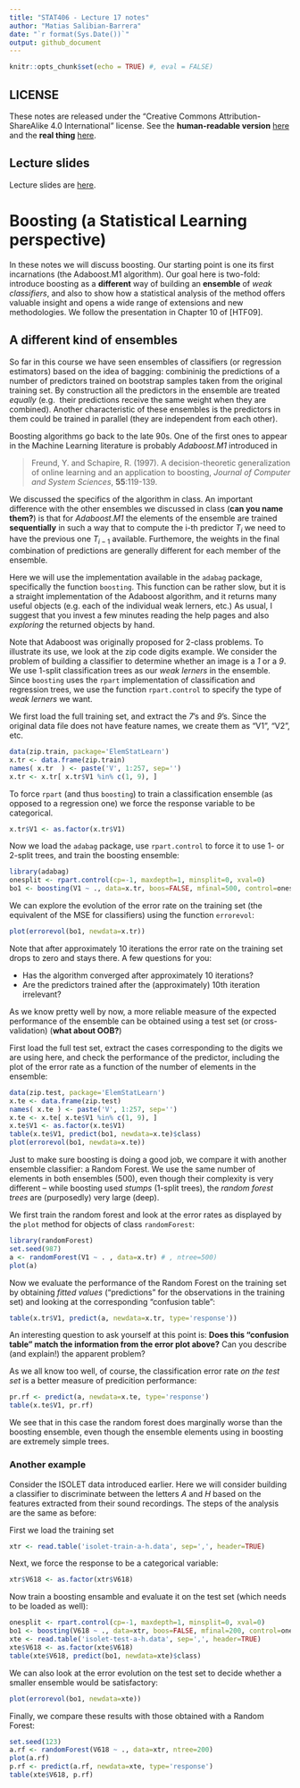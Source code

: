 ```yaml
---
title: "STAT406 - Lecture 17 notes"
author: "Matias Salibian-Barrera"
date: "`r format(Sys.Date())`"
output: github_document
---
```


```r
knitr::opts_chunk$set(echo = TRUE) #, eval = FALSE)
```

## LICENSE
These notes are released under the 
"Creative Commons Attribution-ShareAlike 4.0 International" license. 
See the **human-readable version** [here](https://creativecommons.org/licenses/by-sa/4.0/)
and the **real thing** [here](https://creativecommons.org/licenses/by-sa/4.0/legalcode). 

## Lecture slides

Lecture slides are [here](STAT406-19-lecture-17.pdf).

# Boosting (a Statistical Learning perspective)

In these notes we will discuss boosting. Our starting point is one its first
incarnations (the Adaboost.M1 algorithm). Our goal here is two-fold: introduce boosting
as a **different** way of building an **ensemble** of *weak classifiers*, and 
also to show how a statistical analysis of the method offers valuable
insight and opens a wide range of extensions and new methodologies. 
We follow the presentation in Chapter 10 of [HTF09]. 

## A different kind of ensembles

So far in this course we have seen ensembles of classifiers 
(or regression estimators) based on the idea of bagging: combininig
the predictions of a number of predictors trained on bootstrap 
samples taken from the original training set. By construction
all the predictors in the ensemble are treated *equally* (e.g. 
their predictions receive the same weight when they are 
combined). Another characteristic of these ensembles is 
the predictors in them could be trained in parallel
(they are independent from each other). 

Boosting algorithms go back to the late 90s. One of the first ones
to appear in the Machine Learning literature is probably *Adaboost.M1*
introduced in 

> Freund, Y. and Schapire, R. (1997). A decision-theoretic generalization of
> online learning and an application to boosting, *Journal of Computer
> and System Sciences*, **55**:119-139.

We discussed the specifics of the algorithm in class. An important
difference with the other ensembles 
we discussed in class (**can you name them?**)
is that for *Adaboost.M1* the elements
of the ensemble are trained **sequentially** in such a way that 
to compute the i-th predictor $T_i$ we need to have the 
previous one $T_{i-1}$ available. Furthemore, the 
weights in the final combination of predictions are generally
different for each member of the ensemble. 

Here we will use the implementation available in 
the `adabag` package, specifically the function
`boosting`. This function can be rather slow, but it
is a straight implementation of the Adaboost algorithm, 
and it returns many useful objects (e.g. each of the
individual weak lerners, etc.) As usual, I suggest that
you invest a few minutes reading the help 
pages and also *exploring* the returned objects by hand. 

Note that Adaboost was originally proposed for 2-class
problems. To illustrate its use, we look at the 
zip code digits example. We consider the problem of
building a classifier to determine whether an image
is a *1* or a *9*. We use 1-split classification 
trees as our *weak lerners* in the ensemble.
Since `boosting` uses the `rpart` implementation
of classification and regression trees, 
we use the function `rpart.control` to 
specify the type of *weak lerners* we want. 


We first load the full training set, and extract the 
*7*'s and *9*'s. Since the original data file does
not have feature names, we create them as "V1", "V2", 
etc. 
```r
data(zip.train, package='ElemStatLearn')
x.tr <- data.frame(zip.train)
names( x.tr  ) <- paste('V', 1:257, sep='')
x.tr <- x.tr[ x.tr$V1 %in% c(1, 9), ]
```
To force `rpart` (and thus `boosting`)
to train a classification ensemble (as opposed to a 
regression one) we force the response variable to 
be categorical. 
```r
x.tr$V1 <- as.factor(x.tr$V1)
```
Now we load the `adabag` package, use `rpart.control` to force
it to use 1- or 2-split trees, and train the boosting ensemble:
```r
library(adabag)
onesplit <- rpart.control(cp=-1, maxdepth=1, minsplit=0, xval=0)
bo1 <- boosting(V1 ~ ., data=x.tr, boos=FALSE, mfinal=500, control=onesplit)
```

We can explore the evolution of the error rate on the training set
(the equivalent of the MSE for classifiers) using the function
`errorevol`:

```r
plot(errorevol(bo1, newdata=x.tr))
```

Note that after approximately 10 iterations the error rate on the
training set drops to zero and stays there. A few questions for you:

* Has the algorithm converged after approximately 10 iterations? 
* Are the predictors trained after the (approximately) 10th iteration irrelevant? 

As we know pretty well by now, a more reliable measure of 
the expected performance of the ensemble can be obtained 
using a test set (or cross-validation) (**what about OOB?**)

First load the full test set, extract the cases corresponding
to the digits we are using here, and check the performance
of the predictor, including the plot of the error rate 
as a function of the number of elements in the ensemble:


```r
data(zip.test, package='ElemStatLearn')
x.te <- data.frame(zip.test)
names( x.te ) <- paste('V', 1:257, sep='')
x.te <- x.te[ x.te$V1 %in% c(1, 9), ]
x.te$V1 <- as.factor(x.te$V1)
table(x.te$V1, predict(bo1, newdata=x.te)$class)
plot(errorevol(bo1, newdata=x.te))
```

Just to make sure boosting is doing a good job, we 
compare it with another ensemble classifier: a Random Forest. 
We use the same number of elements in both ensembles 
(500), even though their complexity is 
very different -- while boosting used *stumps* (1-split 
trees), the *random forest trees* are (purposedly)
very large (deep). 

We first train the random forest
and look at the error rates 
as displayed by the `plot` method for
objects of class `randomForest`:

```r
library(randomForest)
set.seed(987)
a <- randomForest(V1 ~ . , data=x.tr) # , ntree=500)
plot(a)
```

Now we evaluate the performance of the Random Forest on the
training set by obtaining *fitted values* ("predictions" for the 
observations in the training set) and looking at the 
corresponding "confusion table": 
```r
table(x.tr$V1, predict(a, newdata=x.tr, type='response'))
```
An interesting question to ask yourself at this point is: **Does this 
"confusion table" match the information from the error plot above?** 
Can you describe (and explain!) the apparent problem?

As we all know too well, of course, the classification error rate *on the test set* 
is a better measure of predicition performance:
```r
pr.rf <- predict(a, newdata=x.te, type='response')
table(x.te$V1, pr.rf)
```
We see that in this case the random forest does marginally worse
than the boosting ensemble, even though the  ensemble elements 
using in boosting are extremely simple trees. 

### Another example

<!-- xtr <- read.table('c:/Users/Matias/Desktop/STAT406/2017-18/lecture16/isolet-train.data', header=FALSE, sep=',') -->
<!-- xte <- read.table('c:/Users/Matias/Desktop/STAT406/2017-18/lecture16/isolet-test.data', header=FALSE, sep=',') -->
<!-- xtr.ah <- xtr[ xtr$V618 %in% c(1, 8), ] -->
<!-- xte.ah <- xte[ xte$V618 %in% c(1, 8), ] -->
<!-- write.table(xtr.ah, file='isolet-train-a-h.data', row.names=FALSE, col.names=TRUE, sep=',', quote=FALSE) -->
<!-- write.table(xte.ah, file='isolet-test-a-h.data', row.names=FALSE, col.names=TRUE, sep=',', quote=FALSE) -->

<!-- xtr.mn <- xtr[ xtr$V618 %in% c(13, 14), ] -->
<!-- xte.mn <- xte[ xte$V618 %in% c(13, 14), ] -->
<!-- write.table(xtr.mn, file='isolet-train-m-n.data', row.names=FALSE, col.names=TRUE, sep=',', quote=FALSE) -->
<!-- write.table(xte.mn, file='isolet-test-m-n.data', row.names=FALSE, col.names=TRUE, sep=',', quote=FALSE) -->

Consider the ISOLET data introduced earlier. Here we will consider
building a classifier to discriminate between the letters *A* and *H*
based on the features extracted from their sound recordings. 
The steps of the analysis are the same as before: 

First we load the training set
```r
xtr <- read.table('isolet-train-a-h.data', sep=',', header=TRUE)
```
Next, we force the response to be a categorical variable:
```r
xtr$V618 <- as.factor(xtr$V618)
```
Now train a boosting ensamble and evaluate it on the test set
(which needs to be loaded as well):
```r
onesplit <- rpart.control(cp=-1, maxdepth=1, minsplit=0, xval=0)
bo1 <- boosting(V618 ~ ., data=xtr, boos=FALSE, mfinal=200, control=onesplit)
xte <- read.table('isolet-test-a-h.data', sep=',', header=TRUE) 
xte$V618 <- as.factor(xte$V618)
table(xte$V618, predict(bo1, newdata=xte)$class)
```
We can also look at the error evolution on the test set to decide whether
a smaller ensemble would be satisfactory:

```r
plot(errorevol(bo1, newdata=xte))
```

Finally, we compare these results with those obtained with a Random Forest:

```r
set.seed(123)
a.rf <- randomForest(V618 ~ ., data=xtr, ntree=200) 
plot(a.rf)
p.rf <- predict(a.rf, newdata=xte, type='response')
table(xte$V618, p.rf)
```

<!-- # twosplits <- rpart.control(cp=-1, maxdepth=2, minsplit=0, xval=0) -->
<!-- # bo2 <- boosting(V618 ~ ., data=xtr, boos=FALSE, mfinal=500, control=twosplits) -->
<!-- # table(xte$V618, predict(bo2, newdata=xte)$class) -->
<!-- # plot(errorevol(bo2, newdata=xte)) -->


<!-- ## What is Adaboost doing, *really*?  -->

<!-- We have seen in class that Adaboost can be thought of as  -->
<!-- fitting an *additive model* in a stepwise (greedy) way, -->
<!-- using an exponential loss.  -->
<!-- It is then easy to prove that Adaboost.M1  -->
<!-- is computing an approximation to the *optimal classifier* -->
<!-- G( x ) = log[ P( Y = 1 | X = x ) / P( Y = -1 | X = x ) ] / 2. -->
<!-- More specifically, Adaboost.M1 is fitting an  -->
<!-- additive model to that function, in other words is -->
<!-- attempting to find functions $f_1$, $f_2$, ..., $f_N$ such that  -->
<!-- $G(x) = \sum_i f_i( x )$.  -->

<!-- Knowing what function the boosting algorithm is approximating (albeit in  -->
<!-- a greedy and suboptimal way), allows us to    -->
<!-- understand when the algorithm is expected to work well, -->
<!-- and also when it may not work well.  -->
<!-- In particular, it provides one way to choose the complexity of the  -->
<!-- *weak lerners* used to construct the ensemble. For an example -->
<!-- you can refer to the corresponding lab activity.  -->

<!-- ### A more challenging example, the `email spam` data -->

<!-- The email spam data set is a relatively classic data set  -->
<!-- containing 57 features (potentially explanatory variables)  -->
<!-- measured on 4601 email messages. The goal is to predict -->
<!-- whether an email is *spam* or not. The 57 features are  -->
<!-- a mix of continuous and discrete variables. More information -->
<!-- can be found at -->
<!-- [https://archive.ics.uci.edu/ml/datasets/spambase](https://archive.ics.uci.edu/ml/datasets/spambase). -->

<!-- We first load the data and randomly separate it into a training and -->
<!-- a test set. A more thorough analysis would be to use  -->
<!-- *full* K-fold cross-validation, but given the computational -->
<!-- complexity, I decided to leave the rest of this  -->
<!-- 3-fold CV exercise to the reader.  -->
<!-- ```{r spam.1, fig.width=6, fig.height=6, message=FALSE, warning=FALSE} -->
<!-- data(spam, package='ElemStatLearn') -->
<!-- n <- nrow(spam) -->
<!-- set.seed(987) -->
<!-- ii <- sample(n, floor(n/3)) -->
<!-- spam.te <- spam[ii, ] -->
<!-- spam.tr <- spam[-ii, ] -->
<!-- ``` -->
<!-- We now use Adaboost with 500 iterations, using *stumps* as our -->
<!-- weak learners / classifiers, and check the performance on -->
<!-- the test set: -->
<!-- ```{r spam.2, fig.width=6, fig.height=6, message=FALSE, warning=FALSE} -->
<!-- library(adabag) -->
<!-- onesplit <- rpart.control(cp=-1, maxdepth=1, minsplit=0, xval=0) -->
<!-- bo1 <- boosting(spam ~ ., data=spam.tr, boos=FALSE, mfinal=500, control=onesplit) -->
<!-- pr1 <- predict(bo1, newdata=spam.te) -->
<!-- table(spam.te$spam, pr1$class) -->
<!-- ``` -->
<!-- The classification error rate on the test set is rather high. We now -->
<!-- compare it with that of a Random Forest: -->

<!-- ```{r spam.3, fig.width=6, fig.height=6, message=FALSE, warning=FALSE} -->
<!-- library(randomForest) -->
<!-- set.seed(123)  -->
<!-- a <- randomForest(spam ~ . , data=spam.tr) # , ntree=500) -->
<!-- plot(a) -->
<!-- pr.rf <- predict(a, newdata=spam.te, type='response') -->
<!-- table(spam.te$spam, pr.rf) -->
<!-- ``` -->

<!-- The number of trees in the random forest seems to be appropriate, and its -->
<!-- performance on this test set is definitively better than that of  -->
<!-- boosting. Is there any *room for improvement* for Adaboost?  -->
<!-- As we discussed in class, depending on the interactions that may be  -->
<!-- present in the *true classification function*, we might be able to  -->
<!-- improve our boosting classifier by slightly increasing the complexity -->
<!-- of our base ensemble members. Here we try to use 3-split classification -->
<!-- trees, instead of the 1-split ones used above: -->
<!-- ```{r spam.4, fig.width=6, fig.height=6, message=FALSE, warning=FALSE} -->
<!-- threesplits <- rpart.control(cp=-1, maxdepth=3, minsplit=0, xval=0) -->
<!-- bo3 <- boosting(spam ~ ., data=spam.tr, boos=FALSE, mfinal=500, control=threesplits) -->
<!-- pr3 <- predict(bo3, newdata=spam.te) -->
<!-- table(spam.te$spam, pr3$class) -->
<!-- ``` -->
<!-- There is, in fact, a noticeable improvement in performance on this -->
<!-- test set. The number of element on the boosting ensemble appears to be -->
<!-- appropriate: -->

<!-- ```{r spam.5, fig.width=6, fig.height=6, message=FALSE, warning=FALSE} -->
<!-- plot(errorevol(bo3, newdata=spam.te)) -->
<!-- ``` -->

<!-- As mentioned above, you, dear reader, are encouraged to finish this analysis -->
<!-- by doing a complete 3-fold CV run in order to compare boosting with random  -->
<!-- forests on these data.  -->

<!-- ## Gradient boosting -->





